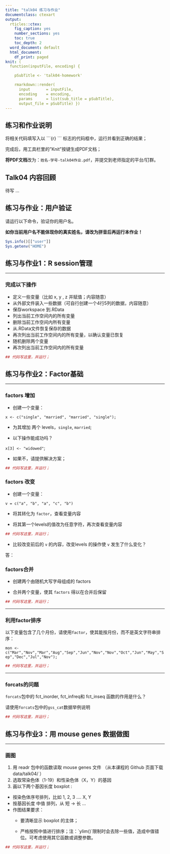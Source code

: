 ```yaml
---
title: "talk04 练习与作业"
documentclass: ctexart
output:
  rticles::ctex:
    fig_caption: yes
    number_sections: yes
    toc: true
    toc_depth: 2
  word_document: default
  html_document:
    df_print: paged
knit: (
  function(inputFile, encoding) { 

    pSubTitle <- 'talk04-homework'

    rmarkdown::render( 
      input       = inputFile, 
      encoding    = encoding, 
      params      = list(sub_title = pSubTitle),      
      output_file = pSubTitle) })
---
```


## 练习和作业说明

将相关代码填写入以 \`\`\`{r} \`\`\` 标志的代码框中，运行并看到正确的结果；

完成后，用工具栏里的"Knit"按键生成PDF文档；

**将PDF文档**改为：`姓名-学号-talk04作业.pdf`，并提交到老师指定的平台/钉群。

## Talk04 内容回顾

待写 ...

## 练习与作业：用户验证

请运行以下命令，验证你的用户名。

**如你当前用户名不能体现你的真实姓名，请改为拼音后再运行本作业！**

```r
Sys.info()[["user"]]
Sys.getenv("HOME")
```

## 练习与作业1：R session管理

------------------------------------------------------------------------

### **完成以下操作**

-   定义一些变量（比如 x, y , z 并赋值；内容随意）
-   从外部文件装入一些数据（可自行创建一个4行5列的数据，内容随意）
-   保存workspace 到.RData
-   列出当前工作空间内的所有变量
-   删除当前工作空间内所有变量
-   从.RData文件恢复保存的数据
-   再次列出当前工作空间内的所有变量，以确认变量已恢复
-   随机删除两个变量
-   再次列出当前工作空间内的所有变量

```r
## 代码写这里，并运行；

```

## 练习与作业2：Factor基础

------------------------------------------------------------------------

### **factors 增加**

-   创建一个变量：

`x <- c("single", "married", "married", "single");`

-   为其增加 两个 levels，`single`, `married`;

-   以下操作能成功吗？

`x[3] <- "widowed"`;

-   如果不，请提供解决方案；

```r
## 代码写这里，并运行；

```

### **factors 改变**

-   创建一个变量：

`v = c("a", "b", "a", "c", "b")`

-   将其转化为 `factor`，查看变量内容

-   将其第一个levels的值改为任意字符，再次查看变量内容

```r
## 代码写这里，并运行；

```

-   比较改变前后的 `v` 的内容，改变levels 的操作使 `v` 发生了什么变化？

答：

### **factors合并**

-   创建两个由随机大写字母组成的 factors

-   合并两个变量，使其 `factors` 得以在合并后保留

```r
## 代码写这里，并运行；

```

------------------------------------------------------------------------

### **利用factor排序**

以下变量包含了几个月份，请使用`factor`，使其能按月份，而不是英文字符串排序：

`mon <- c("Mar","Nov","Mar","Aug","Sep","Jun","Nov","Nov","Oct","Jun","May","Sep","Dec","Jul","Nov");`

```r
## 代码写这里，并运行；

```

------------------------------------------------------------------------

### **forcats的问题**

`forcats`包中的 fct_inorder, fct_infreq和 fct_inseq 函数的作用是什么？

请使用`forcats`包中的`gss_cat`数据举例说明

```r
## 代码写这里，并运行；

```

## 练习与作业3：用 mouse genes 数据做图

------------------------------------------------------------------------

### **画图**

1.  用 readr 包中的函数读取 mouse genes 文件 （从本课程的 Github 页面下载 data/talk04/ ）
2.  选取常染色体（1-19）和性染色体（X，Y）的基因
3.  画以下两个基因长度 boxplot :

-   按染色体序号排列，比如 1, 2, 3 .... X, Y
-   按基因长度 中值 排列，从 短 -\> 长 ...
-   作图结果要求：
    -   要清晰显示 boxplot 的主体；

    -   严格按照中值进行排序；注：\`ylim()\`限制时会去除一些值，造成中值错位。可考虑使用其它函数或调整参数。

```r
## 代码写这里，并运行；

```
